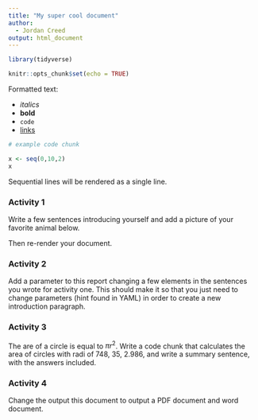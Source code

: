 ```yaml
---
title: "My super cool document"
author: 
  - Jordan Creed
output: html_document
---
```


```r
library(tidyverse)

knitr::opts_chunk$set(echo = TRUE)
```

Formatted text:

-   *italics*
-   **bold**
-   `code`
-   [links](https://www.tidyverse.org/)

```r
# example code chunk 

x <- seq(0,10,2)
x
```

Sequential lines will be
rendered as
a
 single line.
 
### Activity 1

Write a few sentences introducing yourself and add a picture of your favorite
animal below.

Then re-render your document. 

### Activity 2

Add a parameter to this report changing a few elements in the sentences you
wrote for activity one. This should make it so that you just need to 
change parameters (hint found in YAML) in order to create a new introduction
paragraph. 

### Activity 3

The are of a circle is equal to $\pi r^{2}$. Write a code chunk that calculates
the area of circles with radi of 748, 35, 2.986, and write a summary sentence,
with the answers included. 

### Activity 4

Change the output this document to output a PDF document and word document. 

